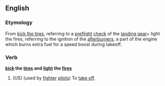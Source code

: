 ==English==
===Etymology===
From [[kick the tires]], referring to a [[preflight]] [[check]] of the [[landing gear]]+ light the fires, referring to the ignition of the [[afterburner]]s, a part of the engine which burns extra fuel for a speed boost during takeoff.

===Verb===
'''[[kick]] the [[tires]] and [[light]] the [[fires]]'''
#(US) (used by [[fighter]] [[pilots]]) To [[take off]].
